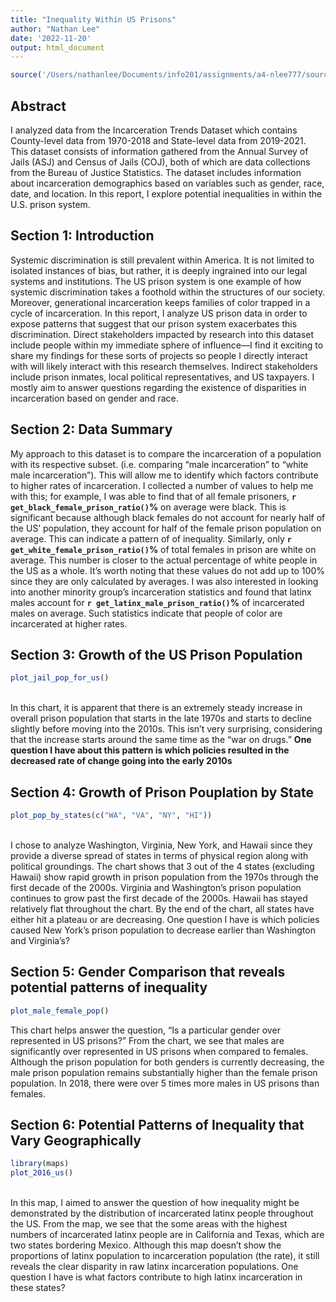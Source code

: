 ```yaml
---
title: "Inequality Within US Prisons"
author: "Nathan Lee"
date: '2022-11-20'
output: html_document
---
```


```r
source('/Users/nathanlee/Documents/info201/assignments/a4-nlee777/source/analysis.R')
```

## Abstract
I analyzed data from the Incarceration Trends Dataset which contains County-level data from 1970-2018 and State-level data from 2019-2021. This dataset consists of information gathered from the Annual Survey of Jails (ASJ) and Census of Jails (COJ), both of which are data collections from the Bureau of Justice Statistics. The dataset includes information about incarceration demographics based on variables such as gender, race, date, and location. In this report, I explore potential inequalities in within the U.S. prison system.

## Section 1: Introduction
Systemic discrimination is still prevalent within America. It is not limited to isolated instances of bias, but rather, it is deeply ingrained into our legal systems and institutions. The US prison system is one example of how systemic discrimination takes a foothold within the structures of our society. Moreover, generational incarceration keeps families of color trapped in a cycle of incarceration. In this report, I analyze US prison data in order to expose patterns that suggest that our prison system exacerbates this discrimination. Direct stakeholders impacted by research into this dataset include people within my immediate sphere of influence—I find it exciting to share my findings for these sorts of projects so people I directly interact with will likely interact with this research themselves. Indirect stakeholders include prison inmates, local political representatives, and US taxpayers. I mostly aim to answer questions regarding the existence of disparities in incarceration based on gender and race.

## Section 2: Data Summary
My approach to this dataset is to compare the incarceration of a population with its respective subset. (i.e. comparing "male incarceration" to "white male incarceration"). This will allow me to identify which factors contribute to higher rates of incarceration. I collected a number of values to help me with this; for example, I was able to find that of all female prisoners, **`r get_black_female_prison_ratio()`%** on average were black. This is significant because although black females do not account for nearly half of the US' population, they account for half of the female prison population on average. This can indicate a pattern of of inequality. Similarly, only **`r get_white_female_prison_ratio()`%** of total females in prison are white on average. This number is closer to the actual percentage of white people in the US as a whole. It's worth noting that these values do not add up to 100% since they are only calculated by averages. I was also interested in looking into another minority group's incarceration statistics and found that latinx males account for **`r get_latinx_male_prison_ratio()`%** of incarcerated males on average. Such statistics indicate that people of color are incarcerated at higher rates.


## Section 3: Growth of the US Prison Population
```r
plot_jail_pop_for_us()
```
\
In this chart, it is apparent that there is an extremely steady increase in overall prison population that starts in the late 1970s and starts to decline slightly before moving into the 2010s. This isn't very surprising, considering that the increase starts around the same time as the "war on drugs." **One question I have about this pattern is which policies resulted in the decreased rate of change going into the early 2010s**

## Section 4: Growth of Prison Pouplation by State

```r
plot_pop_by_states(c("WA", "VA", "NY", "HI"))
```
\
I chose to analyze Washington, Virginia, New York, and Hawaii since they provide a diverse spread of states in terms of physical region along with political groundings. The chart shows that 3 out of the 4 states (excluding Hawaii) show rapid growth in prison population from the 1970s through the first decade of the 2000s. Virginia and Washington's prison population continues to grow past the first decade of the 2000s. Hawaii has stayed relatively flat throughout the chart. By the end of the chart, all states have either hit a plateau or are decreasing. One question I have is which policies caused New York's prison population to decrease earlier than Washington and Virginia's?


## Section 5: Gender Comparison that reveals potential patterns of inequality
```r
plot_male_female_pop() 
```
This chart helps answer the question, "Is a particular gender over represented in US prisons?" From the chart, we see that males are significantly over represented in US prisons when compared to females. Although the prison population for both genders is currently decreasing, the male prison population remains substantially higher than the female prison population. In 2018, there were over 5 times more males in US prisons than females. 

## Section 6: Potential Patterns of Inequality that Vary Geographically
```r
library(maps)
plot_2016_us() 
```
\
In this map, I aimed to answer the question of how inequality might be demonstrated by the distribution of incarcerated latinx people throughout the US. From the map, we see that the some areas with the highest numbers of incarcerated latinx people are in California and Texas, which are two states bordering Mexico. Although this map doesn't show the proportions of latinx population to incarceration population (the rate), it still reveals the clear disparity in raw latinx incarceration populations. One question I have is what factors contribute to high latinx incarceration in these states?
